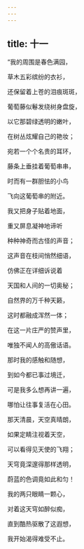 ```yaml
---
---
---
```

title: 十一
---




“我的周围是春色满园，

草木五彩缤纷的衣衫，

还保留着上苍的泪痕斑斑，

葡萄藤似鬈发绕树身盘旋，

以它那碧绿透明的嫩叶，

在树丛炫耀自己的艳妆；

宛若一个个名贵的耳环，

藤条上垂挂着葡萄串串，

时而有一群胆怯的小鸟

飞向这葡萄串的附近。

我又把身子贴着地面，

重又屏息凝神地谛听

种种神奇而古怪的声音；

这声音在枝间悄然细语，

仿佛正在详细诉说着

天国和人间的一切奥秘；

自然界的万千种天籁，

这时都融成浑然一体；

在这一片庄严的赞声里，

唯独不闻人的高傲话语。

那时我的感触和随想，

到如今都已事过境迁，

可是我多么想再讲一遍，

哪怕让往事复活在心田。

那天清晨，天空真晴朗，

如果定睛注视着天空，

可以看得见天使的飞翔；

天穹竟深邃得那样透明，

蔚蓝的色调竟如此和匀！

我的两只眼睛一颗心，

对着这天穹如醉似痴，

直到酷热驱散了这遐想，

我开始渴得难受不止。